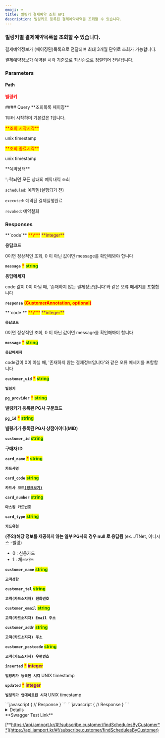 ```yaml
---
emoji: ⌨
title: 빌링키 결제예약 조회 API
description: 빌링키로 등록된 결졔예약내역을 조회할 수 있습니다.
---
```





### 빌링키별 결제예약목록을 조회할 수 있습니다.

<Swagger method="get" path="/subscribe/customers/{customer_uid}/schedules" baseUrl="https://api.iamport.kr" summary="빌링키 결제예약 조회">
<SwaggerDescription>
결제예약정보가 (페이징된)목록으로 전달되며 최대 3개월 단위로 조회가 가능합니다.

결제예약정보가 예약된 시각 기준으로 최신순으로 정렬되어 전달됩니다.

</SwaggerDescription>

### Parameters

#### Path

<SwaggerParameter name="customer_uid" type="String" required="true">
<mark style="color:red;">

**빌링키**

</mark>

</SwaggerParameter>
#### Query

<SwaggerParameter name="page" type="integer">
**조회목록 페이징**

1부터 시작하며 기본값은 1입니다.

</SwaggerParameter>
<SwaggerParameter name="from" type="integer" required="true">
<mark style="color:red;">**조회 시작시각**</mark>

unix timestamp

</SwaggerParameter>
<SwaggerParameter name="to" type="integer" required="true">
<mark style="color:red;">**조회 종료시각**</mark>

unix timestamp

</SwaggerParameter>
<SwaggerParameter name="schedule-status	" type="String">
**예약상태**

누락되면 모든 상태의 예약내역 조회

`scheduled`: 예약됨(실행되기 전)

`executed`: 예약된 결제실행완료

`revoked`: 예약철회

</SwaggerParameter>


### Responses

<SwaggerResponse status="200: OK" description="성공">
<Tabs>
<Tab title="CustomerResponse">
**`code`** <mark style="color:red;">**\***</mark> <mark style="color:purple;">**integer**</mark>

**응답코드**

0이면 정상적인 조회, 0 이 아닌 값이면 message를 확인해봐야 합니다



**`message`** <mark style="color:red;">**\***</mark> <mark style="color:green;">**string**</mark>

**응답메세지**

code 값이 0이 아닐 때, '존재하지 않는 결제정보입니다'와 같은 오류 메세지를 포함합니다



**`response`** <mark style="color:red;">**(CustomerAnnotation, optional)**</mark>

</Tab>
</Tabs>

<Tabs>
<Tab title="CustomerAnnotation">
**`code`** <mark style="color:red;">**\***</mark> <mark style="color:purple;">**integer**</mark>

**`응답코드`**

0이면 정상적인 조회, 0 이 아닌 값이면 message를 확인해봐야 합니다



**`message`** <mark style="color:red;">**\***</mark> <mark style="color:green;">**string**</mark>

**`응답메세지`**

code값이 0이 아닐 때, '존재하지 않는 결제정보입니다'와 같은 오류 메세지를 포함합니다



**`customer_uid`** <mark style="color:red;">**\***</mark> <mark style="color:green;">**string**</mark>

**`빌링키`**

**`pg_provider`** <mark style="color:red;">**\***</mark> <mark style="color:green;">**string**</mark>

**빌링키가 등록된 PG사 구분코드**


**`pg_id`** <mark style="color:red;">**\***</mark> <mark style="color:green;">**string**</mark>

**빌링키가 등록된 PG사 상점아이디(MID)**

**`customer_id`** <mark style="color:green;">**string**</mark>

**구매자 ID**

**`card_name`** <mark style="color:red;">**\***</mark> <mark style="color:green;">**string**</mark>

**`카드사명`**


**`card_code`** <mark style="color:green;">**string**</mark>

**`카드사 코드`**[**`(링크보기)`**](https://chaifinance.notion.site/53589280bbc94fab938d93257d452216?v=eb405baf52134b3f90d438e3bf763630)

**`card_number`** <mark style="color:green;">**string**</mark>

**`마스킹 카드번호`**


**`card_type`** <mark style="color:green;">**string**</mark>

**`카드유형`**

**(주의)해당 정보를 제공하지 않는 일부 PG사의 경우 null 로 응답됨**
(ex. JTNet, 이니시스 -빌링)
* 0 : 신용카드
* 1 : 체크카드

**`customer_name`** <mark style="color:green;">**string**</mark>

**`고객성함`**


**`customer_tel`** <mark style="color:green;">**string**</mark>

**`고객(카드소지자) 전화번호`**


**`customer_email`** <mark style="color:green;">**string**</mark>

**`고객(카드소지자) Email 주소`**


**`customer_addr`** <mark style="color:green;">**string**</mark>

**`고객(카드소지자) 주소`**



**`customer_postcode`** <mark style="color:green;">**string**</mark>

**`고객(카드소지자) 우편번호`**



**`inserted`** <mark style="color:red;">**\***</mark> <mark style="color:purple;">**integer**</mark>

**`빌링키가 등록된 시각`** UNIX timestamp



**`updated`** <mark style="color:red;">**\***</mark> <mark style="color:purple;">**integer**</mark>

**`빌링키가 업데이트된 시각`** UNIX timestamp

</Tab>
</Tabs>

</SwaggerResponse>

<SwaggerResponse status="400: Bad Request" description="검색 파라미터가 유효하지 않은 경우">
```javascript
{
    // Response
}
```

</SwaggerResponse>

<SwaggerResponse status="401: Unauthorized" description="인증 Token이 전달되지 않았거나 유효하지 않은 경우">
```javascript
{
    // Response
}
```

</SwaggerResponse>

</Swagger>

<Details>
<p slot="summary">Response Model Schema</p>

```json
{
  "code": 0,
  "message": "string",
  "response": [
    {
      "customer_uid": "string",
      "merchant_uid": "string",
      "imp_uid": "string",
      "schedule_at": "0",
      "executed_at": "0",
      "revoked_at": "0",
      "amount": 0,
      "name": "string",
      "buyer_name": "string",
      "buyer_email": "string",
      "buyer_tel": "string",
      "buyer_addr": "string",
      "buyer_postcode": "string",
      "custom_data": "string",
      "schedule_status": "scheduled",
      "payment_status": "paid",
      "fail_reason": "string"
    }
  ]
}
```

</Details>

<Hint style="success">
**Swagger Test Link**

[**https://api.iamport.kr/#!/subscribe.customer/findSchedulesByCustomer**](https://api.iamport.kr/#!/subscribe.customer/findSchedulesByCustomer)
</Hint>
